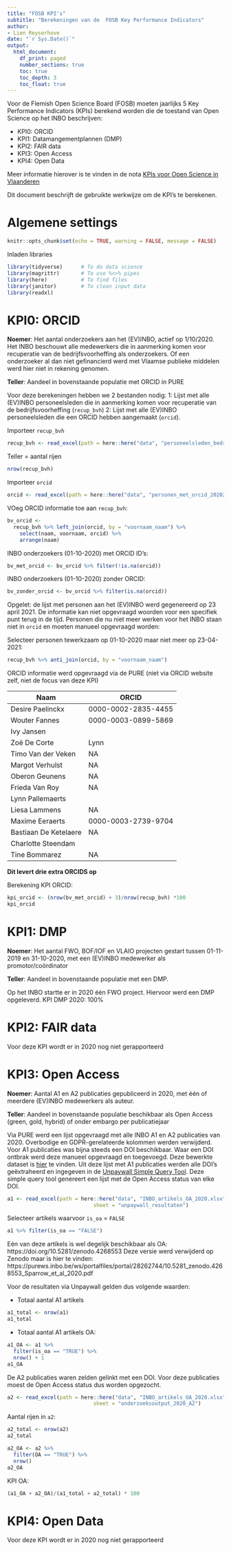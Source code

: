 ```yaml
---
title: "FOSB KPI's"
subtitle: "Berekeningen van de  FOSB Key Performance Indicators"
author:
- Lien Reyserhove
date: "`r Sys.Date()`"
output:
  html_document:
    df_print: paged
    number_sections: true
    toc: true
    toc_depth: 3
    toc_float: true
---
```


Voor de Flemish Open Science Board (FOSB) moeten jaarlijks 5 Key Performance Indicators (KPIs) berekend worden die de toestand van Open Science op het INBO beschrijven:

- KPI0: ORCID
- KPI1: Datamangementplannen (DMP)
- KPI2: FAIR data
- KPI3: Open Access
- KPI4: Open Data

Meer informatie hierover is te vinden in de nota [KPIs voor Open Science in Vlaanderen](https://www.ewi-vlaanderen.be/sites/default/files/bestanden/5fc5f512b328e9000c0007f3.pdf)

Dit document beschrijft de gebruikte werkwijze om de KPI's te berekenen.

# Algemene settings

```r
knitr::opts_chunk$set(echo = TRUE, warning = FALSE, message = FALSE)
```

Inladen libraries

```r
library(tidyverse)      # To do data science
library(magrittr)       # To use %<>% pipes
library(here)           # To find files
library(janitor)        # To clean input data
library(readxl)
```

# KPI0: ORCID

**Noemer**: Het aantal onderzoekers aan het (EV)INBO, actief op 1/10/2020. Het INBO beschouwt alle medewerkers die in aanmerking komen voor recuperatie van de bedrijfsvoorheffing als onderzoekers. Of een onderzoeker al dan niet gefinancierd werd met Vlaamse publieke middelen werd hier niet in rekening genomen. 

**Teller**: Aandeel in bovenstaande populatie met ORCID in PURE

Voor deze berekeningen hebben we 2 bestanden nodig:
1: Lijst met alle (EV)INBO personeelsleden die in aanmerking komen voor recuperatie van de bedrijfsvoorheffing (`recup_bvh`)
2: Lijst met alle (EV)INBO personeelsleden die een ORCID hebben aangemaakt (`orcid`).

Importeer `recup_bvh`

```r
recup_bvh <- read_excel(path = here::here("data", "personeelsleden_bedrijfsvermindering_20200110.xlsx"))
```


Teller = aantal rijen

```r
nrow(recup_bvh)
```

Importeer `orcid`

```r
orcid <- read_excel(path = here::here("data", "personen_met_orcid_20202304.xlsx"))
```

VOeg ORCID informatie toe aan `recup_bvh`:

```r
bv_orcid <-
  recup_bvh %>% left_join(orcid, by = "voornaam_naam") %>% 
    select(naam, voornaam, orcid) %>% 
    arrange(naam)
```

INBO onderzoekers (01-10-2020) met ORCID ID's:

```r
bv_met_orcid <- bv_orcid %>% filter(!is.na(orcid))
```

INBO onderzoekers (01-10-2020) zonder ORCID:

```r
bv_zonder_orcid <- bv_orcid %>% filter(is.na(orcid))
```


Opgelet: de lijst met personen aan het (EV)INBO werd gegenereerd op 23 april 2021. De informatie kan niet opgevraagd woorden voor een specifiek punt terug in de tijd. Personen die nu niet meer werken voor het INBO staan niet in `orcid` en moeten manueel opgevraagd worden:

Selecteer personen tewerkzaam op 01-10-2020 maar niet meer op 23-04-2021:

```r
recup_bvh %>% anti_join(orcid, by = "voornaam_naam")
```


ORCID informatie werd opgevraagd via de PURE (niet via ORCID website zelf, niet de focus van deze KPI)

Naam | ORCID
---  | ---
Desire Paelinckx | 0000-0002-2835-4455
Wouter Fannes |  0000-0003-0899-5869
Ivy Jansen	|
Zoë De Corte | Lynn
Timo Van der Veken | NA 
Margot Verhulst	| NA
Oberon Geunens	| NA
Frieda Van Roy |	NA	
Lynn Pallemaerts	| 
Liesa Lammens | NA
Maxime Eeraerts |	0000-0003-2739-9704	
Bastiaan De Ketelaere	| NA	
Charlotte Steendam |
Tine Bommarez	| NA

**Dit levert drie extra ORCIDS op**

Berekening KPI ORCID:

```r
kpi_orcid <- (nrow(bv_met_orcid) + 3)/nrow(recup_bvh) *100
kpi_orcid
```


# KPI1: DMP

**Noemer**: Het aantal FWO, BOF/IOF en VLAIO projecten gestart tussen 01-11-2019 en 31-10-2020, met een (EV)INBO medewerker als promotor/coördinator 

**Teller**: Aandeel in bovenstaande populatie met een DMP.

Op het INBO startte er in 2020 één FWO project. Hiervoor werd een DMP opgeleverd. 
KPI DMP 2020: 100%


# KPI2: FAIR data

Voor deze KPI wordt er in 2020 nog niet gerapporteerd

# KPI3: Open Access

**Noemer**: Aantal A1 en A2 publicaties gepubliceerd in 2020, met één of meerdere (EV)INBO medewerkers als auteur.

**Teller**: Aandeel in bovenstaande populatie beschikbaar als Open Access (green, gold, hybrid) of onder embargo per publicatiejaar

Via PURE werd een lijst opgevraagd met alle INBO A1 en A2 publicaties van 2020. Overbodige en GDPR-gerelateerde kolommen werden verwijderd. Voor A1 publicaties was bijna steeds een DOI beschikbaar. Waar een DOI ontbrak werd deze manueel opgevraagd en toegevoegd. Deze bewerkte dataset is [hier]() te vinden. Uit deze lijst met A1 publicaties werden alle DOI's geëxtraheerd en ingegeven in de [Unpaywall Simple Query Tool](https://unpaywall.org/products/simple-query-tool). Deze simple query tool genereert een lijst met de Open Access status van elke DOI. 

```r
a1 <- read_excel(path = here::here("data", "INBO_artikels_OA_2020.xlsx"),
                            sheet = "unpaywall_resultaten")
```

Selecteer artikels waarvoor `is_oa` = `FALSE`

```r
a1 %>% filter(is_oa == "FALSE") 
```

Eén van deze artikels is wel degelijk beschikbaar als OA: 	https://doi.org/10.5281/zenodo.4268553
Deze versie werd verwijderd op Zenodo maar is hier te vinden:
https://purews.inbo.be/ws/portalfiles/portal/28262744/10.5281_zenodo.4268553_Sparrow_et_al_2020.pdf

Voor de resultaten via Unpaywall gelden dus volgende waarden:

- Totaal aantal A1 artikels
```r
a1_total <- nrow(a1)
a1_total
```

- Totaal aantal A1 artikels OA:

```r
a1_OA <- a1 %>% 
  filter(is_oa == "TRUE") %>% 
  nrow() + 1 
a1_OA
```
De A2 publicaties waren zelden gelinkt met een DOI. Voor deze publicaties moest de Open Access status dus worden opgezocht. 

```r
a2 <- read_excel(path = here::here("data", "INBO_artikels_OA_2020.xlsx"),
                            sheet = "onderzoeksoutput_2020_A2")
```

Aantal rijen in `a2`:

```r
a2_total <- nrow(a2)
a2_total
```

```r
a2_OA <- a2 %>% 
  filter(OA == "TRUE") %>% 
  nrow()
a2_OA
```

KPI OA:

```r
(a1_OA + a2_OA)/(a1_total + a2_total) * 100
```



# KPI4: Open Data

Voor deze KPI wordt er in 2020 nog niet gerapporteerd







